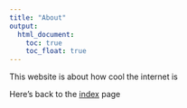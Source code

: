 ```yaml
---
title: "About"
output: 
  html_document:
    toc: true
    toc_float: true
---
```


This website is about how cool the internet is 

Here's back to the [index](index.html) page